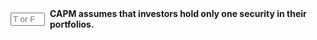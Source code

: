 ::: {.question-block}

<form onsubmit="event.preventDefault(); checkAnswerBox('module4_tf_q88','F')" style="display: flex; align-items: center; gap: 8px;">
<input type="text" id="module4_tf_q88" name="module4_tf_q88" maxlength="1" placeholder="T or F" style="width: 55px;" data-correct-answer="F" /> 
<label for="module4_tf_q88"><strong>CAPM assumes that investors hold only one security in their portfolios.</strong></label>
</form>

<div id="feedback-module4_tf_q88" class="feedback" data-status="" style="display:none;">
The sentence is FALSE. CAPM assumes investors hold the market portfolio, which is fully diversified.
</div>

:::